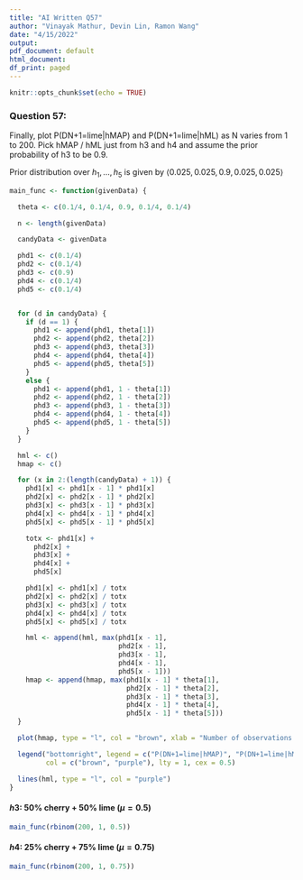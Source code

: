 ---
title: "AI Written Q57"
author: "Vinayak Mathur, Devin Lin, Ramon Wang"
date: "4/15/2022"
output:
pdf_document: default
html_document:
df_print: paged
---

```{r setup, include=FALSE}
knitr::opts_chunk$set(echo = TRUE)
```

### Question 57:
Finally,  plot  P(DN+1=lime|hMAP)  and  P(DN+1=lime|hML)  as  N  varies  from  1  to  200.  Pick hMAP / hML just from h3 and h4 and assume the prior probability of h3 to be 0.9.

Prior distribution over $h_1,...,h_5$ is given by $⟨0.025,0.025,0.9,0.025,0.025⟩$

```{r}

main_func <- function(givenData) {

  theta <- c(0.1/4, 0.1/4, 0.9, 0.1/4, 0.1/4)

  n <- length(givenData)

  candyData <- givenData

  phd1 <- c(0.1/4)
  phd2 <- c(0.1/4)
  phd3 <- c(0.9)
  phd4 <- c(0.1/4)
  phd5 <- c(0.1/4)


  for (d in candyData) {
    if (d == 1) {
      phd1 <- append(phd1, theta[1])
      phd2 <- append(phd2, theta[2])
      phd3 <- append(phd3, theta[3])
      phd4 <- append(phd4, theta[4])
      phd5 <- append(phd5, theta[5])
    }
    else {
      phd1 <- append(phd1, 1 - theta[1])
      phd2 <- append(phd2, 1 - theta[2])
      phd3 <- append(phd3, 1 - theta[3])
      phd4 <- append(phd4, 1 - theta[4])
      phd5 <- append(phd5, 1 - theta[5])
    }
  }

  hml <- c()
  hmap <- c()

  for (x in 2:(length(candyData) + 1)) {
    phd1[x] <- phd1[x - 1] * phd1[x]
    phd2[x] <- phd2[x - 1] * phd2[x]
    phd3[x] <- phd3[x - 1] * phd3[x]
    phd4[x] <- phd4[x - 1] * phd4[x]
    phd5[x] <- phd5[x - 1] * phd5[x]

    totx <- phd1[x] +
      phd2[x] +
      phd3[x] +
      phd4[x] +
      phd5[x]

    phd1[x] <- phd1[x] / totx
    phd2[x] <- phd2[x] / totx
    phd3[x] <- phd3[x] / totx
    phd4[x] <- phd4[x] / totx
    phd5[x] <- phd5[x] / totx

    hml <- append(hml, max(phd1[x - 1],
                           phd2[x - 1],
                           phd3[x - 1],
                           phd4[x - 1],
                           phd5[x - 1]))
    hmap <- append(hmap, max(phd1[x - 1] * theta[1],
                             phd2[x - 1] * theta[2],
                             phd3[x - 1] * theta[3],
                             phd4[x - 1] * theta[4],
                             phd5[x - 1] * theta[5]))
  }

  plot(hmap, type = "l", col = "brown", xlab = "Number of observations in d", ylab = "Probability that next candy is lime", xaxs = "i", yaxs = "i", xlim = c(1, (n + 1)), ylim = c(0, 1), main = " MAP prediction P(DN+1=lime|hMAP) vs ML prediction  P(DN+1=lime|hML)")

  legend("bottomright", legend = c("P(DN+1=lime|hMAP)", "P(DN+1=lime|hML)"),
         col = c("brown", "purple"), lty = 1, cex = 0.5)

  lines(hml, type = "l", col = "purple")
}
```

#### $h3:$ $50$% cherry + $50$% lime $(\mu = 0.5)$

```{r}
main_func(rbinom(200, 1, 0.5))
```

#### $h4:$ $25$% cherry + $75$% lime $(\mu = 0.75)$

```{r}
main_func(rbinom(200, 1, 0.75))
```